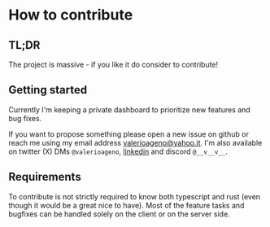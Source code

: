 
<Head>
  <title>Tuono - Contributing</title>
</Head>

# How to contribute

## TL;DR

The project is massive - if you like it do consider to contribute!

## Getting started

Currently I'm keeping a private dashboard to prioritize new features and bug fixes.

If you want to propose something please open a new issue on github or reach me using 
my email address [valerioageno@yahoo.it](mailto:valerioageno@yahoo.it). 
I'm also available on twitter (X) DMs `@valerioageno`, [linkedin](https://www.linkedin.com/in/valerioageno) 
and discord `@__v__v__`.

## Requirements 
To contribute is not strictly required to know both typescript and rust (even though it
would be a great nice to have). Most of the feature tasks and bugfixes can be handled solely on
the client or on the server side.


